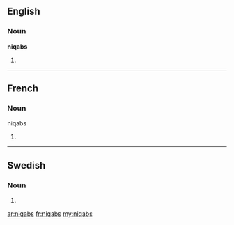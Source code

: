 ==English==

===Noun===
'''niqabs'''

# {{plural of|lang=en|niqab}}

----

==French==

===Noun===
; niqabs

# {{plural of|lang=fr|niqab}}

----

==Swedish==

===Noun===
{{head|sv|noun form}}

# {{sv-noun-form-indef-gen|niqab}}

[[ar:niqabs]]
[[fr:niqabs]]
[[my:niqabs]]
